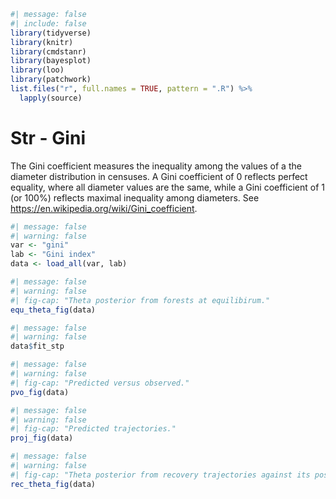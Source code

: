 ```r
#| message: false
#| include: false
library(tidyverse)
library(knitr)
library(cmdstanr)
library(bayesplot)
library(loo)
library(patchwork)
list.files("r", full.names = TRUE, pattern = ".R") %>%
  lapply(source)
```

# Str - Gini {.unnumbered}

The Gini coefficient measures the inequality among the values of a the diameter distribution in censuses. A Gini coefficient of 0 reflects perfect equality, where all diameter values are the same, while a Gini coefficient of 1 (or 100%) reflects maximal inequality among diameters. See <https://en.wikipedia.org/wiki/Gini_coefficient>.

```r
#| message: false
#| warning: false
var <- "gini"
lab <- "Gini index"
data <- load_all(var, lab)
```

```r
#| message: false
#| warning: false
#| fig-cap: "Theta posterior from forests at equilibirum."
equ_theta_fig(data)
```

```r
#| message: false
#| warning: false
data$fit_stp
```

```r
#| message: false
#| warning: false
#| fig-cap: "Predicted versus observed."
pvo_fig(data)
```

```r
#| message: false
#| warning: false
#| fig-cap: "Predicted trajectories."
proj_fig(data)
```

```r
#| message: false
#| warning: false
#| fig-cap: "Theta posterior from recovery trajectories against its posterior."
rec_theta_fig(data)
```
